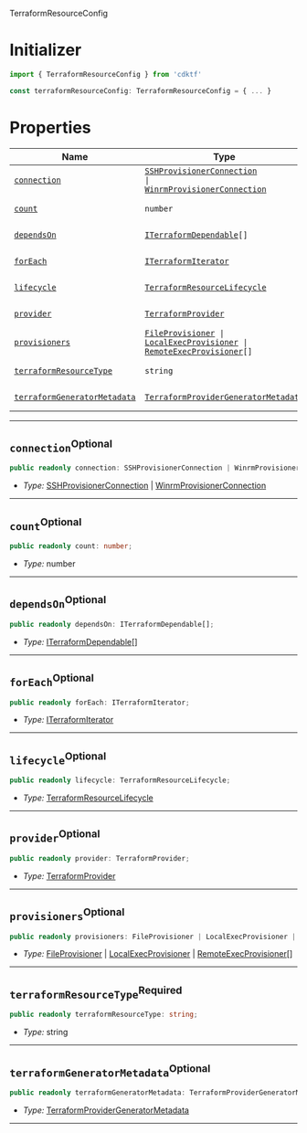  TerraformResourceConfig <a name="TerraformResourceConfig" id="cdktf.TerraformResourceConfig"></a>

# Initializer <a name="Initializer" id="cdktf.TerraformResourceConfig.Initializer"></a>

```typescript
import { TerraformResourceConfig } from 'cdktf'

const terraformResourceConfig: TerraformResourceConfig = { ... }
```

# Properties <a name="Properties" id="Properties"></a>

| **Name** | **Type** | **Description** |
| --- | --- | --- |
| <code><a href="#cdktf.TerraformResourceConfig.property.connection">connection</a></code> | <code><a href="#cdktf.SSHProvisionerConnection">SSHProvisionerConnection</a> \| <a href="#cdktf.WinrmProvisionerConnection">WinrmProvisionerConnection</a></code> | *No description.* |
| <code><a href="#cdktf.TerraformResourceConfig.property.count">count</a></code> | <code>number</code> | *No description.* |
| <code><a href="#cdktf.TerraformResourceConfig.property.dependsOn">dependsOn</a></code> | <code><a href="#cdktf.ITerraformDependable">ITerraformDependable</a>[]</code> | *No description.* |
| <code><a href="#cdktf.TerraformResourceConfig.property.forEach">forEach</a></code> | <code><a href="#cdktf.ITerraformIterator">ITerraformIterator</a></code> | *No description.* |
| <code><a href="#cdktf.TerraformResourceConfig.property.lifecycle">lifecycle</a></code> | <code><a href="#cdktf.TerraformResourceLifecycle">TerraformResourceLifecycle</a></code> | *No description.* |
| <code><a href="#cdktf.TerraformResourceConfig.property.provider">provider</a></code> | <code><a href="#cdktf.TerraformProvider">TerraformProvider</a></code> | *No description.* |
| <code><a href="#cdktf.TerraformResourceConfig.property.provisioners">provisioners</a></code> | <code><a href="#cdktf.FileProvisioner">FileProvisioner</a> \| <a href="#cdktf.LocalExecProvisioner">LocalExecProvisioner</a> \| <a href="#cdktf.RemoteExecProvisioner">RemoteExecProvisioner</a>[]</code> | *No description.* |
| <code><a href="#cdktf.TerraformResourceConfig.property.terraformResourceType">terraformResourceType</a></code> | <code>string</code> | *No description.* |
| <code><a href="#cdktf.TerraformResourceConfig.property.terraformGeneratorMetadata">terraformGeneratorMetadata</a></code> | <code><a href="#cdktf.TerraformProviderGeneratorMetadata">TerraformProviderGeneratorMetadata</a></code> | *No description.* |

---

## `connection`<sup>Optional</sup> <a name="connection" id="cdktf.TerraformResourceConfig.property.connection"></a>

```typescript
public readonly connection: SSHProvisionerConnection | WinrmProvisionerConnection;
```

- *Type:* <a href="#cdktf.SSHProvisionerConnection">SSHProvisionerConnection</a> | <a href="#cdktf.WinrmProvisionerConnection">WinrmProvisionerConnection</a>

---

## `count`<sup>Optional</sup> <a name="count" id="cdktf.TerraformResourceConfig.property.count"></a>

```typescript
public readonly count: number;
```

- *Type:* number

---

## `dependsOn`<sup>Optional</sup> <a name="dependsOn" id="cdktf.TerraformResourceConfig.property.dependsOn"></a>

```typescript
public readonly dependsOn: ITerraformDependable[];
```

- *Type:* <a href="#cdktf.ITerraformDependable">ITerraformDependable</a>[]

---

## `forEach`<sup>Optional</sup> <a name="forEach" id="cdktf.TerraformResourceConfig.property.forEach"></a>

```typescript
public readonly forEach: ITerraformIterator;
```

- *Type:* <a href="#cdktf.ITerraformIterator">ITerraformIterator</a>

---

## `lifecycle`<sup>Optional</sup> <a name="lifecycle" id="cdktf.TerraformResourceConfig.property.lifecycle"></a>

```typescript
public readonly lifecycle: TerraformResourceLifecycle;
```

- *Type:* <a href="#cdktf.TerraformResourceLifecycle">TerraformResourceLifecycle</a>

---

## `provider`<sup>Optional</sup> <a name="provider" id="cdktf.TerraformResourceConfig.property.provider"></a>

```typescript
public readonly provider: TerraformProvider;
```

- *Type:* <a href="#cdktf.TerraformProvider">TerraformProvider</a>

---

## `provisioners`<sup>Optional</sup> <a name="provisioners" id="cdktf.TerraformResourceConfig.property.provisioners"></a>

```typescript
public readonly provisioners: FileProvisioner | LocalExecProvisioner | RemoteExecProvisioner[];
```

- *Type:* <a href="#cdktf.FileProvisioner">FileProvisioner</a> | <a href="#cdktf.LocalExecProvisioner">LocalExecProvisioner</a> | <a href="#cdktf.RemoteExecProvisioner">RemoteExecProvisioner</a>[]

---

## `terraformResourceType`<sup>Required</sup> <a name="terraformResourceType" id="cdktf.TerraformResourceConfig.property.terraformResourceType"></a>

```typescript
public readonly terraformResourceType: string;
```

- *Type:* string

---

## `terraformGeneratorMetadata`<sup>Optional</sup> <a name="terraformGeneratorMetadata" id="cdktf.TerraformResourceConfig.property.terraformGeneratorMetadata"></a>

```typescript
public readonly terraformGeneratorMetadata: TerraformProviderGeneratorMetadata;
```

- *Type:* <a href="#cdktf.TerraformProviderGeneratorMetadata">TerraformProviderGeneratorMetadata</a>

---
